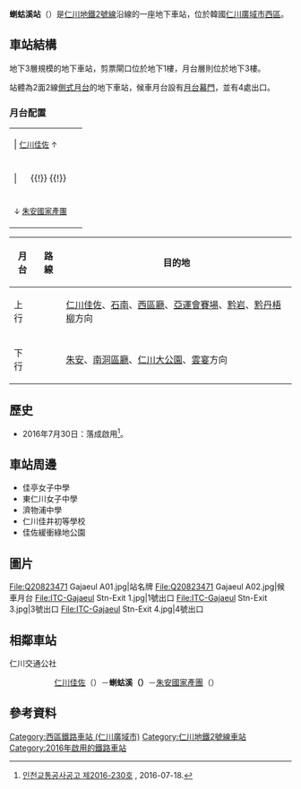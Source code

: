 {{NoteTA |G1=Railway |G2=Transport}}
{{Infobox station
|livery     = {{韓國鐵道路線色|IM|2}}
|name       = 蝲蛄溪站
|eng_name   = Gajaeul
|other_name = 
|image      = ITC-Gajaeul Stn-Exit 2.jpg
|caption    = 2號出口
|hangul     = 가재울역
|hanja      = 가재울驛
|rr         = Gajaeul-yeok
|mr         = Kachaeul-yŏk
|code       = {{車站編號|#ED8B00|white|I216}}
|operator   = [[仁川交通公社|仁川交通公社]]
|lines      = {{韓國都市鐵道|I2}}
|address    = {{KOR}}[[仁川廣域市|仁川廣域市]][[西區_(仁川廣域市)|西區]]{{link-ko|열우물路|열우물로}}252
|structure  = 地下車站
|platform   = [[側式月台|側式月台]]
|opened     = 2016年7月30日
|closed     = 
|passengers = 平均每日5,054人次
|pass_year  = 2021年
|adjacent   = {{Adjacent stations|system1=Seoul Metropolitan Subway
|line1=仁川2|left1=仁川佳佐|right1=朱安國家產團|note-left1={{車站編號|#ED8B00|white|I215}} 1.1km|note-mid1={{車站編號|#ED8B00|white|I216}}|note-right1=1.4km {{車站編號|#ED8B00|white|I217}}
}}
}}

'''蝲蛄溪站'''（{{kor|諺=가재울역|漢=가재울驛|羅=Gajaeul yeok|f=y}}）是[[仁川地鐵2號線|仁川地鐵2號線]]沿線的一座地下車站，位於韓國[[仁川廣域市|仁川廣域市]][[西區_(仁川廣域市)|西區]]{{link-ko|佳佐洞 (仁川)|가좌동 (인천)|佳佐洞}}。

== 車站結構 ==
地下3層規模的地下車站，剪票閘口位於地下1樓，月台層則位於地下3樓。

站體為2面2線[[側式月台|側式月台]]的地下車站，候車月台設有[[月台幕門|月台幕門]]，並有4處出口。

=== 月台配置 ===
{| style="text-align:center;"
|-
| | <small>[[仁川佳佐站|仁川佳佐]] ↑</small>
|-
| | <span style="color: #ffffff; background-color: {{韓國鐵道路線色|IM|2}};">下</span> {{!}} {{!}} <span style="color: #ffffff; background-color: {{韓國鐵道路線色|IM|2}};">上</span>
|-
| <small>↓ [[朱安國家產團站|朱安國家產團]]</small>
|}
{| class=wikitable
|-
!月台!!路線!!目的地
|-
!上行
| rowspan="2"|{{韓國都市鐵道|IC2}}
| [[仁川佳佐站|仁川佳佐]]、[[石南站|石南]]、[[西區廳站|西區廳]]、[[亞運會賽場站|亞運會賽場]]、[[黔岩站|黔岩]]、[[黔丹梧柳站|黔丹梧柳]]方向
|-
!下行
| [[朱安站|朱安]]、[[南洞區廳站|南洞區廳]]、[[仁川大公園站|仁川大公園]]、[[雲宴站|雲宴]]方向
|}

== 歷史 ==
*2016年7月30日：落成啟用<ref>[http://www.incheon.go.kr/board/128/1939560 인천교통공사공고 제2016-230호] {{Wayback|url=http://www.incheon.go.kr/board/128/1939560 |date=20160818055929 }}, 2016-07-18.</ref>。

== 車站周邊 ==
*佳亭女子中學
*東仁川女子中學
*濟物浦中學
*仁川佳井初等學校
*佳佐緩衝綠地公園

== 圖片 ==
<gallery>
File:Q20823471 Gajaeul A01.jpg|站名牌
File:Q20823471 Gajaeul A02.jpg|候車月台
File:ITC-Gajaeul Stn-Exit 1.jpg|1號出口
File:ITC-Gajaeul Stn-Exit 3.jpg|3號出口
File:ITC-Gajaeul Stn-Exit 4.jpg|4號出口
</gallery>

== 相鄰車站 ==
;仁川交通公社
:{{韓國都市鐵道|I2}}
::[[仁川佳佐站|仁川佳佐]]（{{車站編號|#ED8B00|white|I215}}）－'''蝲蛄溪（{{車站編號|#ED8B00|white|I216}}）'''－[[朱安國家產團站|朱安國家產團]]（{{車站編號|#ED8B00|white|I217}}）

== 參考資料 ==
{{reflist}}

{{仁川地鐵2號線}}
{{DEFAULTSORT:Gajaeul}}
[[Category:西區鐵路車站_(仁川廣域市)|Category:西區鐵路車站 (仁川廣域市)]]
[[Category:仁川地鐵2號線車站|Category:仁川地鐵2號線車站]]
[[Category:2016年啟用的鐵路車站|Category:2016年啟用的鐵路車站]]